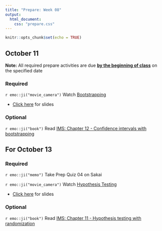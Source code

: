 ```yaml
---
title: "Prepare: Week 08"
output: 
  html_document:
    css: "prepare.css"
---
```


```r
knitr::opts_chunk$set(echo = TRUE)
```

## October 11

**Note:** All required prepare activities are due **<u>by the beginning of class</u>** on the specified date

### Required

`r emo::ji("movie_camera")` Watch [Bootstrapping](https://youtu.be/bdqpI3iVOso)

- [Click here](https://rstudio-education.github.io/datascience-box/course-materials/slides/u4-d11-bootstrap/u4-d11-bootstrap.html#1) for slides

### Optional 

`r emo::ji("book")` Read [IMS: Chapter 12 - Confidence intervals with bootstrapping](https://openintro-ims.netlify.app/foundations-bootstrapping.html)


## For October 13

### Required

`r emo::ji("memo")` Take Prep Quiz 04 on Sakai 

`r emo::ji("movie_camera")` Watch [Hypothesis Testing](https://warpwire.duke.edu/w/YQ4GAA/)

- [Click here](https://sta199-fa21-003.netlify.app/slides/16-hypothesis-test.html) for slides

### Optional 

`r emo::ji("book")` Read [IMS: Chapter 11 - Hypothesis testing with randomization](https://openintro-ims.netlify.app/foundations-randomization.html)


